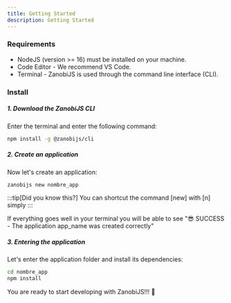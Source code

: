 ---
title: Getting Started
description: Getting Started
---


### Requirements

- NodeJS (version >= 16) must be installed on your machine.
- Code Editor - We recommend VS Code.
- Terminal - ZanobiJS is used through the command line interface (CLI).

### Install

##### 1. Download the ZanobiJS CLI

Enter the terminal and enter the following command:

```sh
npm install -g @zanobijs/cli
```

##### 2. Create an application

Now let's create an application:

```sh
zanobijs new nombre_app
```

:::tip[Did you know this?]
You can shortcut the command [new] with [n] simply
:::

If everything goes well in your terminal you will be able to see "😎 SUCCESS - The application app_name was created correctly"

##### 3. Entering the application

Let's enter the application folder and install its dependencies:

```sh
cd nombre_app
npm install
```

<Card title="Congratulations!" icon="star" color="goldenrod">
  You are ready to start developing with ZanobiJS!!! 🥳
</Card>
